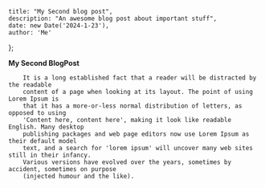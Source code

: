 	title: "My Second blog post",
	description: "An awesome blog post about important stuff",
	date: new Date('2024-1-23'),
	author: 'Me'
};
 
**My Second BlogPost**
 
		
    	It is a long established fact that a reader will be distracted by the readable
        content of a page when looking at its layout. The point of using Lorem Ipsum is
        that it has a more-or-less normal distribution of letters, as opposed to using
        'Content here, content here', making it look like readable English. Many desktop
        publishing packages and web page editors now use Lorem Ipsum as their default model
        text, and a search for 'lorem ipsum' will uncover many web sites still in their infancy.
        Various versions have evolved over the years, sometimes by accident, sometimes on purpose
        (injected humour and the like).

